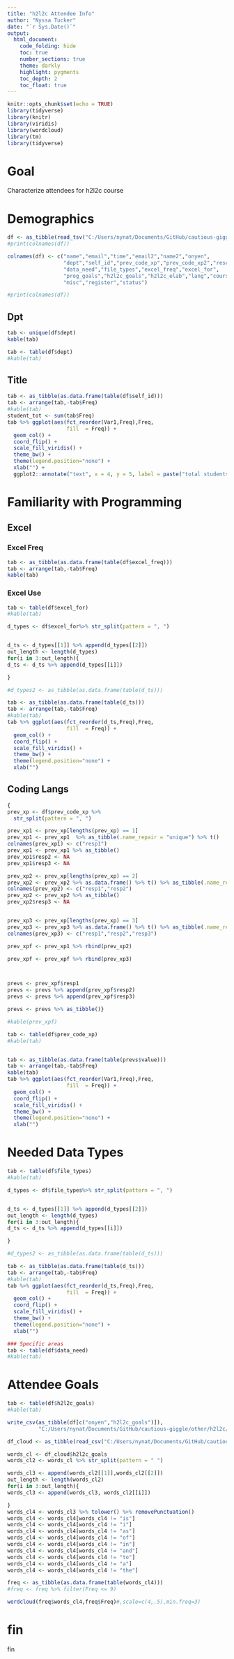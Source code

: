 ---
title: "h2l2c Attendee Info"
author: "Nyssa Tucker"
date: "`r Sys.Date()`"
output:
  html_document:
    code_folding: hide
    toc: true 
    number_sections: true  
    theme: darkly  
    highlight: pygments  
    toc_depth: 2
    toc_float: true
---

```{r setup, include=FALSE}
knitr::opts_chunk$set(echo = TRUE)
library(tidyverse)
library(knitr)
library(viridis)
library(wordcloud)
library(tm)
library(tidyverse)


```

# Goal  
Characterize attendees for h2l2c course

# Demographics
```{r,message=FALSE,warning=FALSE,error=FALSE}

df <- as_tibble(read_tsv("C:/Users/nynat/Documents/GitHub/cautious-giggle/other/h2l2c/20230628_h2l2cR.tsv"))
#print(colnames(df))

colnames(df) <- c("name","email","time","email2","name2","onyen",
                  "dept","self_id","prev_code_xp","prev_code_xp2","research",
                  "data_need","file_types","excel_freq","excel_for",
                  "prog_goals","h2l2c_goals","h2l2c_elab","lang","course_times",
                  "misc","register","status")

#print(colnames(df))
```

## Dpt
```{r,message=FALSE,warning=FALSE,error=FALSE}

tab <- unique(df$dept)
kable(tab)

tab <- table(df$dept)
#kable(tab)

```

## Title
```{r,message=FALSE,warning=FALSE,error=FALSE}

tab <- as_tibble(as.data.frame(table(df$self_id)))
tab <- arrange(tab,-tab$Freq)
#kable(tab)
student_tot <- sum(tab$Freq)
tab %>% ggplot(aes(fct_reorder(Var1,Freq),Freq,
                   fill  = Freq)) +
  geom_col() +
  coord_flip() +
  scale_fill_viridis() +
  theme_bw() + 
  theme(legend.position="none") +
  xlab("") +
  ggplot2::annotate("text", x = 4, y = 5, label = paste("total students: ",student_tot))
```

  
# Familiarity with Programming  

## Excel
### Excel Freq  
```{r,message=FALSE,warning=FALSE,error=FALSE}


tab <- as_tibble(as.data.frame(table(df$excel_freq)))
tab <- arrange(tab,-tab$Freq)
kable(tab)

```

### Excel Use
```{r,message=FALSE,warning=FALSE,error=FALSE}
tab <- table(df$excel_for)
#kable(tab)

d_types <- df$excel_for%>% str_split(pattern = ", ")


d_ts <- d_types[[1]] %>% append(d_types[[2]])
out_length <- length(d_types)
for(i in 3:out_length){
d_ts <- d_ts %>% append(d_types[[i]])

}

#d_types2 <- as_tibble(as.data.frame(table(d_ts)))

tab <- as_tibble(as.data.frame(table(d_ts)))
tab <- arrange(tab,-tab$Freq)
#kable(tab)
tab %>% ggplot(aes(fct_reorder(d_ts,Freq),Freq,
                   fill  = Freq)) +
  geom_col() +
  coord_flip() +
  scale_fill_viridis() +
  theme_bw() + 
  theme(legend.position="none") +
  xlab("") 

```

## Coding Langs

```{r,message=FALSE,warning=FALSE,error=FALSE}


{
prev_xp <- df$prev_code_xp %>% 
  str_split(pattern = ", ")

prev_xp1 <- prev_xp[lengths(prev_xp) == 1]
prev_xp1 <- prev_xp1  %>% as_tibble(.name_repair = "unique") %>% t()
colnames(prev_xp1) <- c("resp1")
prev_xp1 <- prev_xp1 %>% as_tibble()
prev_xp1$resp2 <- NA
prev_xp1$resp3 <- NA

prev_xp2 <- prev_xp[lengths(prev_xp) == 2]
prev_xp2 <- prev_xp2 %>% as.data.frame() %>% t() %>% as_tibble(.name_repair = "unique") 
colnames(prev_xp2) <- c("resp1","resp2")
prev_xp2 <- prev_xp2 %>% as_tibble()
prev_xp2$resp3 <- NA


prev_xp3 <- prev_xp[lengths(prev_xp) == 3]
prev_xp3 <- prev_xp3 %>% as.data.frame() %>% t() %>% as_tibble(.name_repair = "unique") 
colnames(prev_xp3) <- c("resp1","resp2","resp3")

prev_xpf <- prev_xp1 %>% rbind(prev_xp2)

prev_xpf <- prev_xpf %>% rbind(prev_xp3)



prevs <- prev_xpf$resp1
prevs <- prevs %>% append(prev_xpf$resp2)
prevs <- prevs %>% append(prev_xpf$resp3)

prevs <- prevs %>% as_tibble()}

#kable(prev_xpf)


```

```{r,message=FALSE,warning=FALSE,error=FALSE}

tab <- table(df$prev_code_xp)
#kable(tab)


tab <- as_tibble(as.data.frame(table(prevs$value)))
tab <- arrange(tab,-tab$Freq)
kable(tab)
tab %>% ggplot(aes(fct_reorder(Var1,Freq),Freq,
                   fill  = Freq)) +
  geom_col() +
  coord_flip() +
  scale_fill_viridis() +
  theme_bw() + 
  theme(legend.position="none") +
  xlab("") 

```

# Needed Data Types
```{r,message=FALSE,warning=FALSE,error=FALSE}

tab <- table(df$file_types)
#kable(tab)

d_types <- df$file_types%>% str_split(pattern = ", ")


d_ts <- d_types[[1]] %>% append(d_types[[2]])
out_length <- length(d_types)
for(i in 3:out_length){
d_ts <- d_ts %>% append(d_types[[i]])

}

#d_types2 <- as_tibble(as.data.frame(table(d_ts)))

tab <- as_tibble(as.data.frame(table(d_ts)))
tab <- arrange(tab,-tab$Freq)
#kable(tab)
tab %>% ggplot(aes(fct_reorder(d_ts,Freq),Freq,
                   fill  = Freq)) +
  geom_col() +
  coord_flip() +
  scale_fill_viridis() +
  theme_bw() + 
  theme(legend.position="none") +
  xlab("") 

```

```{r,message=FALSE,warning=FALSE,error=FALSE}

### Specific areas
tab <- table(df$data_need)
#kable(tab)


```


# Attendee Goals

```{r,message=FALSE,warning=FALSE,error=FALSE}

tab <- table(df$h2l2c_goals)
#kable(tab)

write_csv(as_tibble(df[c("onyen","h2l2c_goals")]),
          "C:/Users/nynat/Documents/GitHub/cautious-giggle/other/h2l2c/20230628_h2l2cR_goals.csv")

```


```{r,message=FALSE,warning=FALSE,error=FALSE,fig.height=3,fig.width=3}

df_cloud <- as_tibble(read_csv("C:/Users/nynat/Documents/GitHub/cautious-giggle/other/h2l2c/20230628_h2l2cR_goals.csv"))

words_cl <- df_cloud$h2l2c_goals
words_cl2 <- words_cl %>% str_split(pattern = " ")

words_cl3 <- append(words_cl2[[1]],words_cl2[[2]])
out_length <- length(words_cl2)
for(i in 3:out_length){
words_cl3 <- append(words_cl3, words_cl2[[i]])

}
words_cl4 <- words_cl3 %>% tolower() %>% removePunctuation()
words_cl4 <- words_cl4[words_cl4 != "is"]
words_cl4 <- words_cl4[words_cl4 != "i"]
words_cl4 <- words_cl4[words_cl4 != "as"]
words_cl4 <- words_cl4[words_cl4 != "of"]
words_cl4 <- words_cl4[words_cl4 != "in"]
words_cl4 <- words_cl4[words_cl4 != "and"]
words_cl4 <- words_cl4[words_cl4 != "to"]
words_cl4 <- words_cl4[words_cl4 != "a"]
words_cl4 <- words_cl4[words_cl4 != "the"]

freq <- as_tibble(as.data.frame(table(words_cl4)))
#freq <- freq %>% filter(Freq <= 9)

wordcloud(freq$words_cl4,freq$Freq)#,scale=c(4,.5),min.freq=3)


```


# fin




fin



